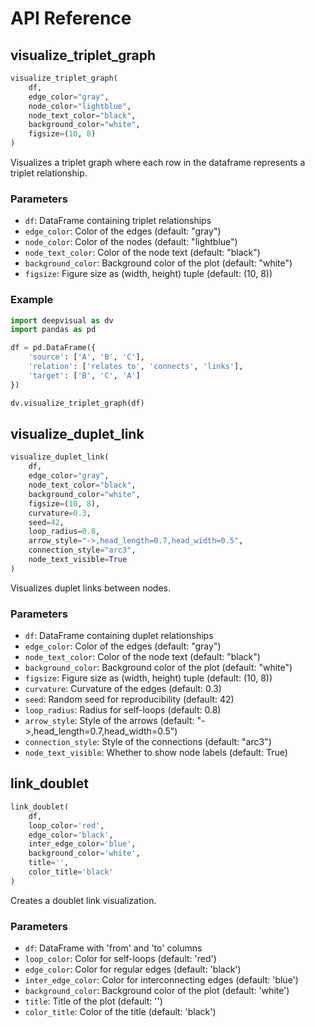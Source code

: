 # API Reference

## visualize_triplet_graph

```python
visualize_triplet_graph(
    df,
    edge_color="gray",
    node_color="lightblue", 
    node_text_color="black", 
    background_color="white", 
    figsize=(10, 8)
)
```

Visualizes a triplet graph where each row in the dataframe represents a triplet relationship.

### Parameters

- `df`: DataFrame containing triplet relationships
- `edge_color`: Color of the edges (default: "gray")
- `node_color`: Color of the nodes (default: "lightblue")
- `node_text_color`: Color of the node text (default: "black")
- `background_color`: Background color of the plot (default: "white")
- `figsize`: Figure size as (width, height) tuple (default: (10, 8))

### Example

```python
import deepvisual as dv
import pandas as pd

df = pd.DataFrame({
    'source': ['A', 'B', 'C'],
    'relation': ['relates to', 'connects', 'links'],
    'target': ['B', 'C', 'A']
})

dv.visualize_triplet_graph(df)
```

## visualize_duplet_link

```python
visualize_duplet_link(
    df,
    edge_color="gray",
    node_text_color="black", 
    background_color="white",
    figsize=(10, 8),
    curvature=0.3,
    seed=42,
    loop_radius=0.8,
    arrow_style="->,head_length=0.7,head_width=0.5",
    connection_style="arc3",
    node_text_visible=True
)
```

Visualizes duplet links between nodes.

### Parameters

- `df`: DataFrame containing duplet relationships
- `edge_color`: Color of the edges (default: "gray")
- `node_text_color`: Color of the node text (default: "black")
- `background_color`: Background color of the plot (default: "white")
- `figsize`: Figure size as (width, height) tuple (default: (10, 8))
- `curvature`: Curvature of the edges (default: 0.3)
- `seed`: Random seed for reproducibility (default: 42)
- `loop_radius`: Radius for self-loops (default: 0.8)
- `arrow_style`: Style of the arrows (default: "->,head_length=0.7,head_width=0.5")
- `connection_style`: Style of the connections (default: "arc3")
- `node_text_visible`: Whether to show node labels (default: True)

## link_doublet

```python
link_doublet(
    df,
    loop_color='red',
    edge_color='black',
    inter_edge_color='blue',
    background_color='white',
    title='',
    color_title='black'
)
```

Creates a doublet link visualization.

### Parameters

- `df`: DataFrame with 'from' and 'to' columns
- `loop_color`: Color for self-loops (default: 'red')
- `edge_color`: Color for regular edges (default: 'black')
- `inter_edge_color`: Color for interconnecting edges (default: 'blue')
- `background_color`: Background color of the plot (default: 'white')
- `title`: Title of the plot (default: '')
- `color_title`: Color of the title (default: 'black') 